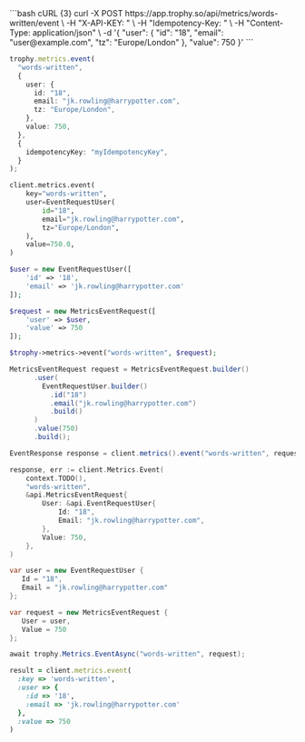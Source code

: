 <CodeGroup>
```bash cURL {3}
curl -X POST https://app.trophy.so/api/metrics/words-written/event \
     -H "X-API-KEY: <apiKey>" \
     -H "Idempotency-Key: <myIdempotencyKey>" \
     -H "Content-Type: application/json" \
     -d '{
  "user": {
    "id": "18",
    "email": "user@example.com",
    "tz": "Europe/London"
  },
  "value": 750
}'
```

```typescript Node {11-13}
trophy.metrics.event(
  "words-written",
  {
    user: {
      id: "18",
      email: "jk.rowling@harrypotter.com",
      tz: "Europe/London",
    },
    value: 750,
  },
  {
    idempotencyKey: "myIdempotencyKey",
  }
);
```

```python Python
client.metrics.event(
    key="words-written",
    user=EventRequestUser(
        id="18",
        email="jk.rowling@harrypotter.com",
        tz="Europe/London",
    ),
    value=750.0,
)
```

```php PHP
$user = new EventRequestUser([
    'id' => '18',
    'email' => 'jk.rowling@harrypotter.com'
]);

$request = new MetricsEventRequest([
    'user' => $user,
    'value' => 750
]);

$trophy->metrics->event("words-written", $request);
```

```java Java
MetricsEventRequest request = MetricsEventRequest.builder()
      .user(
        EventRequestUser.builder()
          .id("18")
          .email("jk.rowling@harrypotter.com")
          .build()
      )
      .value(750)
      .build();

EventResponse response = client.metrics().event("words-written", request);
```

```go Go
response, err := client.Metrics.Event(
    context.TODO(),
    "words-written",
    &api.MetricsEventRequest{
        User: &api.EventRequestUser{
            Id: "18",
            Email: "jk.rowling@harrypotter.com",
        },
        Value: 750,
    },
)
```

```csharp C#
var user = new EventRequestUser {
   Id = "18",
   Email = "jk.rowling@harrypotter.com"
};

var request = new MetricsEventRequest {
   User = user,
   Value = 750
};

await trophy.Metrics.EventAsync("words-written", request);
```

```ruby Ruby
result = client.metrics.event(
  :key => 'words-written',
  :user => {
    :id => '18',
    :email => 'jk.rowling@harrypotter.com'
  },
  :value => 750
)
```

</CodeGroup>
